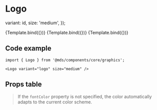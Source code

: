 
<Meta title="Components/core/graphics/Logo" component={Logo} />

# Logo

<Description of={Logo} />


  variant: id,
  size: 'medium',
});

<Canvas withToolbar>
  <Story name="Logo" args={getProps('logo')}>
    {Template.bind({})}
  </Story>
  <Story name="Icon" args={getProps('icon')}>
    {Template.bind({})}
  </Story>
  <Story name="Font" args={getProps('font')}>
    {Template.bind({})}
  </Story>
</Canvas>

## Code example

```tsx
import { Logo } from '@mds/components/core/graphics';
```

```tsx
<Logo variant="logo" size="medium" />
```

## Props table

<ArgsTable of={Logo} />

> If the `fontColor` property is not specified, the color automatically adapts to the current color scheme.
